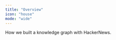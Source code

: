 ```yaml
---
title: "Overview"
icon: "house"
mode: "wide"
---
```


<CardGroup cols={2}>
  <Card
    title="Knowledge Graph with HackerNews"
    href="../blogs/hackernews"
  >
    How we built a knowledge graph with HackerNews.
  </Card>
</CardGroup>
